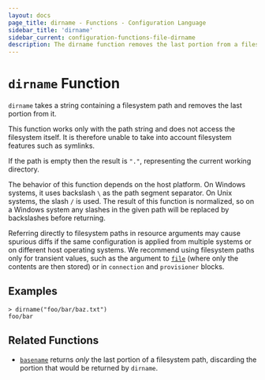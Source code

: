 ```yaml
---
layout: docs
page_title: dirname - Functions - Configuration Language
sidebar_title: 'dirname'
sidebar_current: configuration-functions-file-dirname
description: The dirname function removes the last portion from a filesystem path.
---
```


# `dirname` Function

`dirname` takes a string containing a filesystem path and removes the last
portion from it.

This function works only with the path string and does not access the
filesystem itself. It is therefore unable to take into account filesystem
features such as symlinks.

If the path is empty then the result is `"."`, representing the current
working directory.

The behavior of this function depends on the host platform. On Windows systems,
it uses backslash `\` as the path segment separator. On Unix systems, the slash
`/` is used. The result of this function is normalized, so on a Windows system
any slashes in the given path will be replaced by backslashes before returning.

Referring directly to filesystem paths in resource arguments may cause
spurious diffs if the same configuration is applied from multiple systems or on
different host operating systems. We recommend using filesystem paths only
for transient values, such as the argument to [`file`](./file) (where
only the contents are then stored) or in `connection` and `provisioner` blocks.

## Examples

```
> dirname("foo/bar/baz.txt")
foo/bar
```

## Related Functions

- [`basename`](./basename) returns _only_ the last portion of a filesystem
  path, discarding the portion that would be returned by `dirname`.

